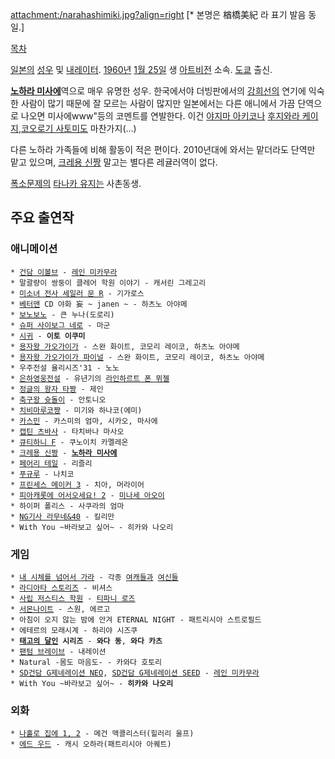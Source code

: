 attachment:/narahashimiki.jpg?align=right
{{{+1 ならはし みき}}}[* 본명은 楢橋美紀 라 표기 발음 동일.]

[[목차]]

[[일본]]의 [[성우]] 및 [[내레이터]]. [[1960년]] [[1월 25일]] 생 [[아트비전]] 소속. [[도쿄]] 출신.

'''[[노하라 미사에]]'''역으로 매우 유명한 성우. 한국에서야 더빙판에서의 [[강희선]]의 연기에 익숙한 사람이 많기 때문에 잘 모르는 사람이 많지만 일본에서는 다른 애니에서 가끔 단역으로 나오면 미사에www"등의 코멘트를 연발한다. 이건 [[야지마 아키코]]나 [[후지와라 케이지]],[[코오로기 사토미]]도 마찬가지(...)

다른 노하라 가족들에 비해 활동이 적은 편이다. 2010년대에 와서는 맡더라도 단역만 맡고 있으며, [[크레용 신짱]] 말고는 별다른 레귤러역이 없다.

[[폭소문제]]의 [[타나카 유지]]는 사촌동생.

== 주요 출연작 ==
=== 애니메이션 ===
 * [[건담 이볼브]] - [[레인 미카무라]]
 * 말괄량이 쌍둥이 클레어 학원 이야기 - 캐서린 그레고리
 * [[미소녀 전사 세일러 문 R]] - 기가로스
 * [[베터맨]] CD 야화 妄 ~ janen ~ - 하츠노 아야메
 * [[보노보노]] - 큰 누나(도로리)
 * [[슈퍼 사이보그 네로]] - 마군
 * [[시귀]] - '''이토 이쿠미'''
 * [[용자왕 가오가이가]] - 스완 화이트, 코모리 레이코, 하츠노 아야메
 * [[용자왕 가오가이가 파이널]] - 스완 화이트, 코모리 레이코, 하츠노 아야메
 * 우주전설 율리시즈'31 - 노노
 * [[은하영웅전설]] - 유년기의 [[라인하르트 폰 뮈젤]]
 * [[정글의 왕자 타짱]] - 제인
 * [[축구왕 슛돌이]] - 안토니오
 * [[치비마루코쨩]] - 미기와 하나코(에미)
 * [[카스민]] - 카스미의 엄마, 시카오, 마사에
 * [[캡틴 츠바사]] - 타치바나 마사오
 * [[큐티하니|큐티하니 F]] - 쿠노이치 카멜레온
 * [[크레용 신짱]] - '''[[노하라 미사에]]'''
 * [[페어리 테일(만화)|페어리 테일]] - 리즐리
 * [[푸규루]] - 나치코
 * [[프린세스 메이커 3]] - 치아, 머라이어
 * [[피아캐롯에 어서오세요! 2]] - [[미나세 아오이]]
 * 하이퍼 폴리스 - 사쿠라의 엄마
 * [[NG기사 라무네&40]] - 킬리만
 * With You ~바라보고 싶어~ - 히카와 나오리

=== 게임 ===
 * [[내 시체를 넘어서 가라]] - 각종 [[여캐]]들과 [[여신]]들
 * [[라디아타 스토리즈]] - 비셔스
 * [[사립 저스티스 학원]] - [[티파니 로즈]]
 * [[서몬나이트]] - 스원, 에르고
 * 아침이 오지 않는 밤에 안겨 ETERNAL NIGHT - 패트리시아 스트로필드
 * 에테르의 모래시계 - 하리야 시즈쿠
 * '''[[태고의 달인]] 시리즈''' - '''와다 동''', '''와다 카츠'''
 * [[팬텀 브레이브]] - 내레이션
 * Natural -몸도 마음도- - 카와다 호토리
 * [[SD건담 G제네레이션 NEO]], [[SD건담 G제네레이션 SEED]] - [[레인 미카무라]]
 * With You ~바라보고 싶어~ - '''히카와 나오리'''

=== 외화 ===
 * [[나홀로 집에|나홀로 집에 1, 2]] - 메건 맥콜리스터(힐러리 울프)
 * [[에드 우드(영화)|에드 우드]] - 캐시 오하라(패트리시아 아퀘트)
